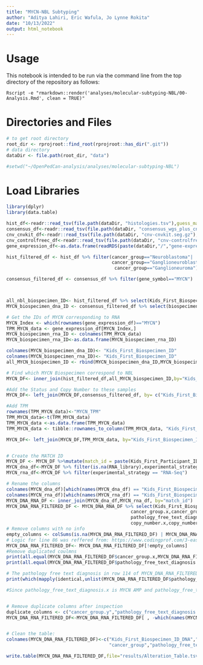 ```yaml
---
title: "MYCN-NBL Subtyping"
author: "Aditya Lahiri, Eric Wafula, Jo Lynne Rokita"
date: "10/13/2022"
output: html_notebook
---
```

# Usage
This notebook is intended to be run via the command line from the top directory
of the repository as follows:
```
Rscript -e "rmarkdown::render('analyses/molecular-subtyping-NBL/00-Analysis.Rmd', clean = TRUE)"
```
# Directories and Files
```r
# to get root directory
root_dir <- rprojroot::find_root(rprojroot::has_dir(".git"))
# data directory
dataDir <- file.path(root_dir, "data")
```



```r
#setwd("~/OpenPedCan-analysis/analyses/molecular-subtyping-NBL")
```

# Load Libraries
```r
library(dplyr)
library(data.table)
```

```r
hist_df<-readr::read_tsv(file.path(dataDir, "histologies.tsv"),guess_max = 100000)
consensus_df<-readr::read_tsv(file.path(dataDir, "consensus_wgs_plus_cnvkit_wxs.tsv.gz"),guess_max = 100000)
cnv_cnvkit_df<-readr::read_tsv(file.path(dataDir, "cnv-cnvkit.seg.gz"),guess_max = 100000)
cnv_controlfreec_df<-readr::read_tsv(file.path(dataDir, "cnv-controlfreec.tsv.gz"),guess_max = 100000)
gene_expression_df<-as.data.frame(readRDS(paste(dataDir,"/","gene-expression-rsem-tpm-collapsed.rds",sep="")))

```

```r

hist_filtered_df <- hist_df %>% filter(cancer_group=="Neuroblastoma"|
                                       cancer_group=="Ganglioneuroblastoma"|
                                        cancer_group=="Ganglioneuroma")

consensus_filtered_df <- consensus_df %>% filter(gene_symbol=="MYCN")



all_nbl_biospecimen_ID<- hist_filtered_df %>% select(Kids_First_Biospecimen_ID)
MYCN_biospecimen_dna_ID <- consensus_filtered_df %>% select(biospecimen_id)

# Get the IDs of MYCN corresponding to RNA
MYCN_Index <- which(rownames(gene_expression_df)=="MYCN")
TPM_MYCN_data <- gene_expression_df[MYCN_Index,]
MYCN_biospecimen_rna_ID <- colnames(TPM_MYCN_data)
MYCN_biospecimen_rna_ID<-as.data.frame(MYCN_biospecimen_rna_ID)
```


```r
colnames(MYCN_biospecimen_dna_ID)<- "Kids_First_Biospecimen_ID"
colnames(MYCN_biospecimen_rna_ID)<- "Kids_First_Biospecimen_ID"
all_MYCN_biospecimen_ID <- rbind(MYCN_biospecimen_dna_ID,MYCN_biospecimen_rna_ID)
```

```r
# Find which MYCN Biospecimen correspond to NBL
MYCN_DF<- inner_join(hist_filtered_df,all_MYCN_biospecimen_ID,by="Kids_First_Biospecimen_ID")

#Add the Status and Copy Number to these samples 
MYCN_DF<- left_join(MYCN_DF,consensus_filtered_df, by= c("Kids_First_Biospecimen_ID" = "biospecimen_id")) # Some rows increased likely copies

#Add TPM
rownames(TPM_MYCN_data)<-"MYCN_TPM"
TPM_MYCN_data<-t(TPM_MYCN_data)
TPM_MYCN_data <-as.data.frame(TPM_MYCN_data)
TPM_MYCN_data <- tibble::rownames_to_column(TPM_MYCN_data, "Kids_First_Biospecimen_ID")

MYCN_DF<- left_join(MYCN_DF,TPM_MYCN_data, by="Kids_First_Biospecimen_ID") # rows remain the same


# Create the MATCH ID
MYCN_DF <- MYCN_DF %>%mutate(match_id = paste(Kids_First_Participant_ID, sample_id, sep = "_"))
MYCN_dna_df<-MYCN_DF %>% filter(is.na(RNA_library),experimental_strategy %in% c("WGS", "WXS", "Targeted Sequencing") ) 
MYCN_rna_df<-MYCN_DF %>% filter(experimental_strategy == "RNA-Seq") 

# Rename the columns
colnames(MYCN_dna_df)[which(names(MYCN_dna_df) == "Kids_First_Biospecimen_ID")] <- "Kids_First_Biospecimen_ID_DNA"
colnames(MYCN_rna_df)[which(names(MYCN_rna_df) == "Kids_First_Biospecimen_ID")] <- "Kids_First_Biospecimen_ID_RNA"
MYCN_DNA_RNA_DF <- inner_join(MYCN_dna_df,MYCN_rna_df, by="match_id")
MYCN_DNA_RNA_FILTERED_DF <- MYCN_DNA_RNA_DF %>% select(Kids_First_Biospecimen_ID_DNA,Kids_First_Biospecimen_ID_RNA,gene_symbol.x,gene_symbol.y,
                                              cancer_group.x,cancer_group.y,
                                              pathology_free_text_diagnosis.x,pathology_free_text_diagnosis.y,
                                              copy_number.x,copy_number.y,MYCN_TPM.x,MYCN_TPM.y,status.x,status.y)
# Remove columns with no info
empty_columns <- colSums(is.na(MYCN_DNA_RNA_FILTERED_DF) | MYCN_DNA_RNA_FILTERED_DF == "") == nrow(MYCN_DNA_RNA_FILTERED_DF)
# Logic for line 86 was reffered from: https://www.codingprof.com/3-easy-ways-to-remove-empty-columns-in-r/#:~:text=Identify%20the%20empty%20columns,empty%20values%20in%20a%20column.
MYCN_DNA_RNA_FILTERED_DF<- MYCN_DNA_RNA_FILTERED_DF[!empty_columns]
#Remove duplicated coulmns
print(all.equal(MYCN_DNA_RNA_FILTERED_DF$cancer_group.x,MYCN_DNA_RNA_FILTERED_DF$cancer_group.y))
print(all.equal(MYCN_DNA_RNA_FILTERED_DF$pathology_free_text_diagnosis.x,MYCN_DNA_RNA_FILTERED_DF$pathology_free_text_diagnosis.y))

# The pathology free text diagnosis in row 114 of MYCN_DNA_RNA_FILTERED has differing values:
print(which(mapply(identical,unlist(MYCN_DNA_RNA_FILTERED_DF$pathology_free_text_diagnosis.x),unlist(MYCN_DNA_RNA_FILTERED_DF$pathology_free_text_diagnosis.y))==FALSE))# Logic used from: https://stat.ethz.ch/pipermail/r-help/2010-April/234706.html

#Since pathology_free_text_diagnosis.x is MYCN AMP and pathology_free_text_diagnosis.y is NA we will retain the information from pathology_free_text_diagnosis.x and r


# Remove duplicate columns after inspection
duplicate_columns <- c("cancer_group.y","pathology_free_text_diagnosis.y")
MYCN_DNA_RNA_FILTERED_DF<-MYCN_DNA_RNA_FILTERED_DF[ , -which(names(MYCN_DNA_RNA_FILTERED_DF) %in% duplicate_columns)] # Reffered from the following code: https://stackoverflow.com/questions/5234117/how-to-drop-columns-by-name-in-a-data-frame


# Clean the table:
colnames(MYCN_DNA_RNA_FILTERED_DF)<-c("Kids_First_Biospecimen_ID_DNA","Kids_First_Biospecimen_ID_RNA","gene_symbol",
                                      "cancer_group","pathology_free_text_diagnosis","copy_number","MYCN_TPM","status")    
```


```r
write.table(MYCN_DNA_RNA_FILTERED_DF,file="results/Alteration_Table.tsv")
```